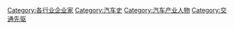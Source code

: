 [[Category:各行业企业家|Category:各行业企业家]]
[[Category:汽车史|Category:汽车史]]
[[Category:汽车产业人物|Category:汽车产业人物]]
[[Category:交通先驱|Category:交通先驱]]